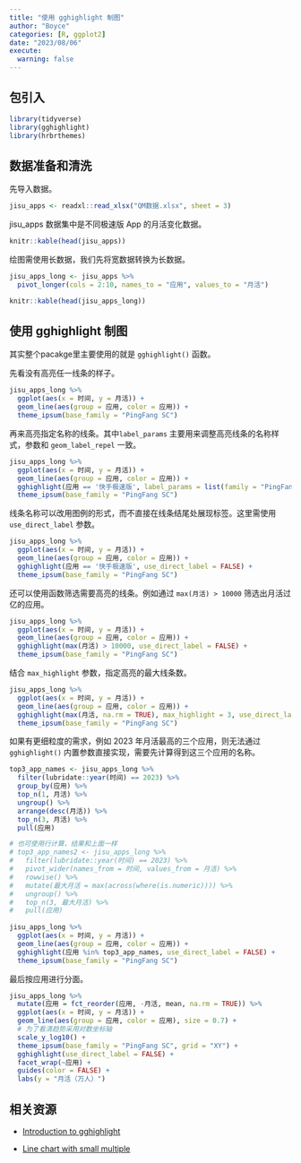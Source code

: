 ```yaml
---
title: "使用 gghighlight 制图"
author: "Boyce"
categories: [R, ggplot2]
date: "2023/08/06"
execute:
  warning: false
---
```


## 包引入

```r
library(tidyverse)
library(gghighlight)
library(hrbrthemes)
```

## 数据准备和清洗

先导入数据。

```r
jisu_apps <- readxl::read_xlsx("QM数据.xlsx", sheet = 3) 
```

jisu_apps 数据集中是不同极速版 App 的月活变化数据。

```r
knitr::kable(head(jisu_apps))
```

绘图需使用长数据，我们先将宽数据转换为长数据。

```r
jisu_apps_long <- jisu_apps %>%
  pivot_longer(cols = 2:10, names_to = "应用", values_to = "月活")
```

```r
knitr::kable(head(jisu_apps_long))
```

## 使用 gghighlight 制图

其实整个pacakge里主要使用的就是 `gghighlight()` 函数。

先看没有高亮任一线条的样子。

```r
jisu_apps_long %>%
  ggplot(aes(x = 时间, y = 月活)) +
  geom_line(aes(group = 应用, color = 应用)) +
  theme_ipsum(base_family = "PingFang SC")
```

再来高亮指定名称的线条。其中`label_params` 主要用来调整高亮线条的名称样式，参数和 `geom_label_repel` 一致。

```r
jisu_apps_long %>%
  ggplot(aes(x = 时间, y = 月活)) +
  geom_line(aes(group = 应用, color = 应用)) +
  gghighlight(应用 == '快手极速版', label_params = list(family = "PingFang SC")) +
  theme_ipsum(base_family = "PingFang SC")
```

线条名称可以改用图例的形式，而不直接在线条结尾处展现标签。这里需使用 `use_direct_label` 参数。

```r
jisu_apps_long %>%
  ggplot(aes(x = 时间, y = 月活)) +
  geom_line(aes(group = 应用, color = 应用)) +
  gghighlight(应用 == '快手极速版', use_direct_label = FALSE) +
  theme_ipsum(base_family = "PingFang SC")
```

还可以使用函数筛选需要高亮的线条。例如通过 `max(月活) > 10000` 筛选出月活过亿的应用。

```r
jisu_apps_long %>%
  ggplot(aes(x = 时间, y = 月活)) +
  geom_line(aes(group = 应用, color = 应用)) +
  gghighlight(max(月活) > 10000, use_direct_label = FALSE) +
  theme_ipsum(base_family = "PingFang SC")
```

结合 `max_highlight` 参数，指定高亮的最大线条数。

```r
jisu_apps_long %>%
  ggplot(aes(x = 时间, y = 月活)) +
  geom_line(aes(group = 应用, color = 应用)) +
  gghighlight(max(月活, na.rm = TRUE), max_highlight = 3, use_direct_label = FALSE) +
  theme_ipsum(base_family = "PingFang SC")
```

如果有更细粒度的需求，例如 2023 年月活最高的三个应用，则无法通过 `gghighlight()` 内置参数直接实现，需要先计算得到这三个应用的名称。

```r
top3_app_names <- jisu_apps_long %>%
  filter(lubridate::year(时间) == 2023) %>%
  group_by(应用) %>%
  top_n(1, 月活) %>%
  ungroup() %>%
  arrange(desc(月活)) %>%
  top_n(3, 月活) %>%
  pull(应用)

# 也可使用行计算，结果和上面一样
# top3_app_names2 <- jisu_apps_long %>%
#   filter(lubridate::year(时间) == 2023) %>%
#   pivot_wider(names_from = 时间, values_from = 月活) %>%
#   rowwise() %>%
#   mutate(最大月活 = max(across(where(is.numeric)))) %>%
#   ungroup() %>%
#   top_n(3, 最大月活) %>%
#   pull(应用)
  
jisu_apps_long %>%
  ggplot(aes(x = 时间, y = 月活)) +
  geom_line(aes(group = 应用, color = 应用)) +
  gghighlight(应用 %in% top3_app_names, use_direct_label = FALSE) +
  theme_ipsum(base_family = "PingFang SC")
```

最后按应用进行分面。

```r
jisu_apps_long %>%
  mutate(应用 = fct_reorder(应用, -月活, mean, na.rm = TRUE)) %>%
  ggplot(aes(x = 时间, y = 月活)) +
  geom_line(aes(group = 应用, color = 应用), size = 0.7) +
  # 为了看清趋势采用对数坐标轴
  scale_y_log10() +
  theme_ipsum(base_family = "PingFang SC", grid = "XY") +
  gghighlight(use_direct_label = FALSE) +
  facet_wrap(~应用) +
  guides(color = FALSE) +
  labs(y = "月活（万人）")
```

## 相关资源

-   [Introduction to gghighlight](https://cran.r-project.org/web/packages/gghighlight/vignettes/gghighlight.html)

-   [Line chart with small multiple](https://r-graph-gallery.com/web-line-chart-small-multiple-all-group-greyed-out.html)
